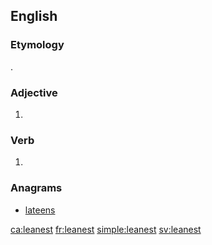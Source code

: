 ==English==

===Etymology===
{{suffix|lean|est|lang=en}}.

===Adjective===
{{head|en}}

# {{en-superlative of|lean}}

===Verb===
{{head|en}}

# {{context|archaic|lang=en}} {{second-person singular of|lea|lang=en}}

===Anagrams===
* [[lateens#English|lateens]]

[[ca:leanest]]
[[fr:leanest]]
[[simple:leanest]]
[[sv:leanest]]
